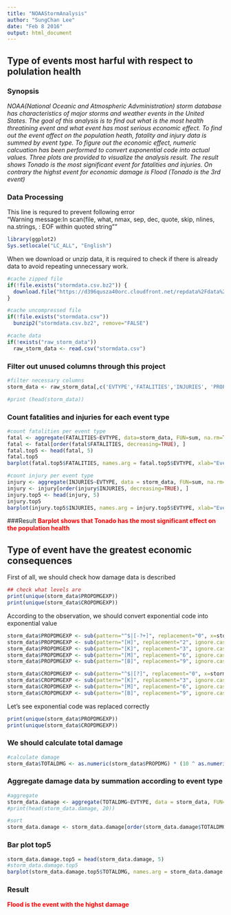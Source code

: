 ```yaml
---
title: "NOAAStormAnalysis"
author: "SungChan Lee"
date: "Feb 8 2016"
output: html_document
---
```


## Type of events most harful with respect to polulation health

### Synopsis
*NOAA(National Oceanic and Atmospheric Advministration) storm database has characteristics of major storms and weather events in the United States.   The goal of this analysis is to find out what is the most health threatining event and what event has most serious economic effect.   To find out the event affect on the population heath, fatality and injury data is summed by event type.   To figure out the economic effect, numeric calcuation has been performed to convert exponential code into actual values.   Three plots are provided to visualize the analysis result.   The result shows Tonado is the most significant event for fatalities and injuries.   On contrary the highst event for economic damage is Flood (Tonado is the 3rd event)*

### Data Processing

This line is requred to prevent following error   
"Warning message:In scan(file, what, nmax, sep, dec, quote, skip, nlines, na.strings,  : 
EOF within quoted string""

```r

library(ggplot2)
Sys.setlocale("LC_ALL", "English")
```

When we download or unzip data, it is required to check if there is already data to avoid repeating unnecessary work.

```r
#cache zipped file
if(!file.exists("stormdata.csv.bz2")) {
  download.file("https://d396qusza40orc.cloudfront.net/repdata%2Fdata%2FStormData.csv.bz2", destfile = "stormdata.csv.bz2")
}

#cache uncompressed file
if(!file.exists("stormdata.csv")) 
  bunzip2("stormdata.csv.bz2", remove="FALSE")

#cache data
if(!exists("raw_storm_data")) 
  raw_storm_data <- read.csv("stormdata.csv")
```

### Filter out unused columns through this project
```r

#filter necessary columns
storm_data <- raw_storm_data[,c('EVTYPE','FATALITIES','INJURIES', 'PROPDMG', 'PROPDMGEXP', 'CROPDMG', 'CROPDMGEXP')]

#print (head(storm_data))
```


### Count fatalities and injuries for each event type
```r
#count fatalities per event type
fatal <- aggregate(FATALITIES~EVTYPE, data=storm_data, FUN=sum, na.rm=TRUE, na.action=NULL)
fatal <- fatal[order(fatal$FATALITIES, decreasing=TRUE), ]
fatal.top5 <- head(fatal, 5)
fatal.top5
barplot(fatal.top5$FATALITIES, names.arg = fatal.top5$EVTYPE, xlab="Event Type", ylab="Fatalities", cex.names=0.7, main="Top5 event with high fatalities")

#count injury per event type
injury <- aggregate(INJURIES~EVTYPE, data = storm_data, FUN=sum, na.rm=TRUE, na.action=NULL)
injury <- injury[order(injury$INJURIES, decreasing=TRUE), ]
injury.top5 <- head(injury, 5)
injury.top5
barplot(injury.top5$INJURIES, names.arg = injury.top5$EVTYPE, xlab="Event Type", ylab="Injuries", cex.names=0.7, main="Top5 event with high Injuries")

```

###Result
<span style="color:red">**Barplot shows that Tonado has the most significant effect on the population health** </span>

## Type of event have the greatest economic consequences

First of all, we should check how damage data is described
```r
## check what levels are 
print(unique(storm_data$PROPDMGEXP))
print(unique(storm_data$CROPDMGEXP))
```

According to the observation, we should convert exponential code into exponential value   
```r
storm_data$PROPDMGEXP <- sub(pattern="^$|[-?+]", replacement="0", x=storm_data$PROPDMGEXP)
storm_data$PROPDMGEXP <- sub(pattern="[H]", replacement="2", ignore.case= TRUE,  x=storm_data$PROPDMGEXP)
storm_data$PROPDMGEXP <- sub(pattern="[K]", replacement="3", ignore.case= TRUE,  x=storm_data$PROPDMGEXP)
storm_data$PROPDMGEXP <- sub(pattern="[M]", replacement="6", ignore.case= TRUE,  x=storm_data$PROPDMGEXP)
storm_data$PROPDMGEXP <- sub(pattern="[B]", replacement="9", ignore.case= TRUE,  x=storm_data$PROPDMGEXP)

storm_data$CROPDMGEXP <- sub(pattern="^$|[?]", replacement="0", x=storm_data$CROPDMGEXP)
storm_data$CROPDMGEXP <- sub(pattern="[K]", replacement="3", ignore.case= TRUE,  x=storm_data$CROPDMGEXP)
storm_data$CROPDMGEXP <- sub(pattern="[M]", replacement="6", ignore.case= TRUE,  x=storm_data$CROPDMGEXP)
storm_data$CROPDMGEXP <- sub(pattern="[B]", replacement="9", ignore.case= TRUE,  x=storm_data$CROPDMGEXP)
```

Let's see exponential code was replaced correctly   
```r
print(unique(storm_data$PROPDMGEXP))
print(unique(storm_data$CROPDMGEXP))
```

### We should calculate total damage 
```r
#calculate damage
storm_data$TOTALDMG <- as.numeric(storm_data$PROPDMG) * (10 ^ as.numeric(storm_data$PROPDMGEXP)) + as.numeric(storm_data$CROPDMG) * (10 ^ as.numeric(storm_data$CROPDMGEXP))
```

### Aggregate damage data by summation according to event type
```r
#aggregate
storm_data.damage <- aggregate(TOTALDMG~EVTYPE, data = storm_data, FUN=sum, na.rm=TRUE, na.action=NULL)
#print(head(storm_data.damage, 20))

#sort
storm_data.damage <- storm_data.damage[order(storm_data.damage$TOTALDMG, decreasing=TRUE), ]
```

### Bar plot top5 
```r

storm_data.damage.top5 = head(storm_data.damage, 5)
#storm_data.damage.top5
barplot(storm_data.damage.top5$TOTALDMG, names.arg = storm_data.damage.top5$EVTYPE, xlab="Event Type", ylab="Total Damage", cex.names=0.5, main="Top5 event with high damage")
```

### Result
<span style="color:red">**Flood is the event with the highst damage**</span>
